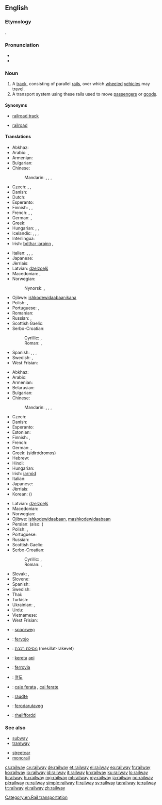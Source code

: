 ==English==
{{wikipedia}}

===Etymology===
{{compound|rail|way}}.

===Pronunciation===
* {{IPA|/ɹeɪlweɪ/}}
* {{audio|en-us-railway.ogg|Audio (US)}}

===Noun===
{{en-noun}}

# A [[track]], consisting of parallel [[rail]]s, over which [[wheeled]] [[vehicle]]s may travel.
# A transport system using these rails used to move [[passenger]]s or [[goods]].

====Synonyms====
* {{sense|track}} [[railroad track]]
* {{sense|system}} {{qualifier|US}} [[railroad]]

====Translations====
{{trans-top|track, consisting of parallel rails}}
* Abkhaz: {{Cyrl|[[аиҳаамҩа]]}}
* Arabic: {{t-|ar|سكة حديدية|f|tr=síkka ḥadidíyya}}, {{t-|ar|سكة الحديد|f|tr=síkkat al-ḥadīd}}
* Armenian: {{t-|hy|երկաթուղի|tr=erkat’uġi}}
* Bulgarian: {{t-|bg|железопътна линия|f|tr=železopǎ̀tna línija|sc=Cyrl}}
* Chinese:
*: Mandarin: {{t|cmn|鐵路|sc=Hani}}, {{t|cmn|铁路|tr=tiělù|sc=Hani}}, {{t|cmn|鐵道|sc=Hani}}, {{t|cmn|铁道|tr=tiědào|sc=Hani}}
* Czech: {{t+|cs|kolej|f}}, {{t+|cs|železnice|f}}, {{t-|cs|trať|f}}
* Danish: {{t-|da|jernbane}}
* Dutch: {{t+|nl|spoorweg|m}}
* Esperanto: {{t-|eo|fervojo}}
* Finnish: {{t+|fi|rata}}, {{t+|fi|junarata}}, {{t+|fi|rautatie}}
* French: {{t+|fr|chemin de fer|m}}, {{t-|fr|réseau ferroviaire|m}}, {{t+|fr|voie ferrée|f}}
* German: {{t-|de|Eisenbahnlinie|f}}, {{t+|de|Gleis|n}}
* Greek: {{t+|el|σιδηρόδρομος|m|tr=sidiródromos}}
* Hungarian: {{t+|hu|sín}}, {{t+|hu|vasút}}, {{t+|hu|vasútvonal}}
* Icelandic: {{t+|is|járnbraut|f}}, {{t-|is|lestarspor|n}}, {{t-|is|járnbani|m}}, {{t-|is|járngata}}
* Interlingua: {{t-|ia|ferrovia}}
* Irish: [[bóthar iarainn]] {{m}}, {{t-|ga|iarnród|m|xs=Irish}}
{{trans-mid}}
* Italian: {{t+|it|binario|m}}, {{t-|it|rotaia|f}}, {{t-|it|strada ferrata|f}}, {{t+|it|ferrovia|f}}
* Japanese: {{t+|ja|線路|tr=せんろ, senro}}
* Jèrriais: {{tø|roa-jer|c'mîn d'fé|m}}
* Latvian: [[dzelzceļš]] {{m}}
* Macedonian: {{t-|mk|пруга|f|tr=prúga}}, {{t|mk|железница|f|tr=želéznica|sc=Cyrl}}
* Norwegian: {{t+|no|jernbane|m}}
*: Nynorsk: {{t-|nn|jernbane|m|f}}, {{t-|nn|jarnbane|m|f}}
* Ojibwe: [[ishkodewidaabaanikana]]
* Polish: {{t+|pl|kolej|f}}, {{t-|pl|linia kolejowa|f}}
* Portuguese: {{t+|pt|ferrovia}}, {{t-|pt|estrada-de-ferro|f}}
* Romanian: {{t-|ro|cale ferată|f}}
* Russian: {{t+|ru|железная дорога|f|tr=želéznaja doróga}}, {{t+|ru|колея|f|tr=kolejá}}
* Scottish Gaelic: {{t-|gd|rathad-iarainn|m}}
* Serbo-Croatian:
*: Cyrillic: {{t-|sh|железница|f}}, {{t-|sh|жељезница|f}}
*: Roman: {{t-|sh|železnica|f}}, {{t-|sh|željeznica|f}}
* Spanish: {{t-|es|vía férrea|f}}, {{t+|es|ferrocarril|m}}, {{qualifier|Latin America}} {{t+|es|riel|m}}, {{qualifier|Spain}} {{t+|es|vía|f}}
* Swedish: {{t+|sv|järnväg|c}}, {{t+|sv|järnvägsspår|n}}
* West Frisian: {{t-|fy|spoarwei|c}}
{{trans-bottom}}

{{trans-top|transport system using these rails}}
* Abkhaz: {{Cyrl|[[аиҳаамҩа]]}}
* Arabic: {{t-|ar|سكة حديدية|f|tr=síkka Hadidíyya}}
* Armenian: {{t-|hy|երկաթուղի|tr=erkat’uġi}}
* Belarusian: {{t-|be|жалезная дарога|f|tr=žaléznaja daróha|sc=Cyrl}}
* Bulgarian: {{t-|bg|железница|f|tr=želéznica|sc=Cyrl}}
* Chinese:
*: Mandarin: {{t|cmn|鐵路|sc=Hani}}, {{t|cmn|铁路|tr=tiělù|sc=Hani}}, {{t|cmn|鐵道|sc=Hani}}, {{t|cmn|铁道|tr=tiědào|sc=Hani}}
* Czech: {{t+|cs|železnice|f}}
* Danish: {{t-|da|jernbane}}
* Esperanto: {{t-|eo|fervojo}}
* Estonian: {{t-|et|raudtee}}
* Finnish: {{t+|fi|rautatie}}, {{t+|fi|rautatiet|p}}
* French: {{t+|fr|chemin de fer|m}}
* German: {{t+|de|Eisenbahn|f}}, {{t+|de|Bahn|f}}
* Greek: {{t+|el|σιδηρόδρομος|m}} (sidiródromos)
* Hebrew: {{t-|he|מסילת רכבת|f|tr=mesillat-rakevet}}
* Hindi: {{t-|hi|रेलवे|tr=relve}}
* Hungarian: {{t+|hu|vasút}}
* Irish: [[iarnód]] {{m}}
* Italian: {{t+|it|ferrovia|f}}
* Japanese: {{t+|ja|鉄道|tr=[[てつどう]], tetsudō}}
* Jèrriais: {{tø|roa-jer|c'mîn d'fé|m}}
* Korean: {{t+|ko|철도|tr=cheoldo|sc=Hang}} ({{t+|ko|鐵道|sc=Hani}})
{{trans-mid}}
* Latvian: [[dzelzceļš]] {{m}}
* Macedonian: {{t-|mk|железница|f|tr=želéznica}}
* Norwegian: {{t+|no|jernbane|m}}
* Ojibwe: [[ishkodewidaabaan]], [[mashkodewidaabaan]]
* Persian: {{t-|fa|راه‌آهن|tr=râh âhan}} (also: {{t+|fa|راه آهن}})
* Polish: {{t+|pl|kolej|f}}, {{t-|pl|kolej żelazna|f}}
* Portuguese: {{t+|pt|ferrovia}}
* Russian: {{t+|ru|железная дорога|f|tr=želéznaja doróga}}
* Scottish Gaelic: {{t-|gd|rèile|f}}
* Serbo-Croatian:
*: Cyrillic: {{t-|sh|железница|f}}, {{t-|sh|жељезница|f}}
*: Roman: {{t-|sh|železnica|f}}, {{t-|sh|željeznica|f}}
* Slovak: {{t-|sk|železnica|f}}, {{t-|sk|železničná trať|f}}
* Slovene: {{t-|sl|železniško|n}}
* Spanish: {{t+|es|ferrocarril|m}}
* Swedish: {{t+|sv|järnväg|c}}
* Thai: {{t-|th|การรถไฟ|tr=gaan rót fai}}
* Turkish: {{t+|tr|demiryolu}}
* Ukrainian: {{t-|uk|залізниця|f|tr=zaliznýcja|sc=Cyrl}}, {{t-|uk|колія|f|tr=kólija|sc=Cyrl}}
* Urdu: {{t-|ur|ریلوے|tr=relve}}
* Vietnamese: {{t+|vi|đường sắt}}
* West Frisian: {{t-|fy|spoarwei|c}}
{{trans-bottom}}

{{checktrans-top}}
* {{ttbc|nl}}: [[spoorweg]] {{m}}
* {{ttbc|eo}}: [[fervojo]]
* {{ttbc|he}}: [[מסילת רכבת]] (mesillat-rakevet) {{f}}
* {{ttbc|id}}: [[kereta]] [[api]]
* {{ttbc|ia}}: [[ferrovia]]
* {{ttbc|ko}}: [[철도]] {{qualifier|cheoldo}}
* {{ttbc|ro}}: [[cale ferata]] {{f}}, [[cai ferate]] {{p}}
* {{ttbc|vep}}: [[raudte]]
* {{ttbc|vo}}: [[ferodarutaveg]]
* {{ttbc|cy}}: [[rheilffordd]] {{f}}
{{trans-bottom}}

===See also===
{{top2}}
* [[subway]]
* [[tramway]]
{{mid2}}
* [[streetcar]]
* [[monorail]]
{{bottom}}

[[Category:en:Rail transportation]]

[[cs:railway]]
[[cy:railway]]
[[de:railway]]
[[et:railway]]
[[el:railway]]
[[eo:railway]]
[[fr:railway]]
[[ko:railway]]
[[io:railway]]
[[id:railway]]
[[it:railway]]
[[kn:railway]]
[[ku:railway]]
[[lo:railway]]
[[li:railway]]
[[hu:railway]]
[[mg:railway]]
[[ml:railway]]
[[my:railway]]
[[ja:railway]]
[[no:railway]]
[[pl:railway]]
[[ru:railway]]
[[simple:railway]]
[[fi:railway]]
[[sv:railway]]
[[ta:railway]]
[[te:railway]]
[[tr:railway]]
[[vi:railway]]
[[zh:railway]]